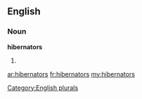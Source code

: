 ==English==

===Noun===
'''hibernators'''

# {{plural of|[[hibernator]]}}

[[Category:English plurals]]

[[ar:hibernators]]
[[fr:hibernators]]
[[my:hibernators]]